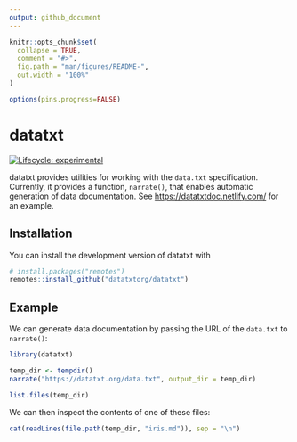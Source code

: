 ```yaml
---
output: github_document
---
```


<!-- README.md is generated from README.Rmd. Please edit that file -->

```r
knitr::opts_chunk$set(
  collapse = TRUE,
  comment = "#>",
  fig.path = "man/figures/README-",
  out.width = "100%"
)

options(pins.progress=FALSE)
```

# datatxt

<!-- badges: start -->
[![Lifecycle: experimental](https://img.shields.io/badge/lifecycle-experimental-orange.svg)](https://www.tidyverse.org/lifecycle/#experimental)
<!-- badges: end -->

datatxt provides utilities for working with the `data.txt` specification.
Currently, it provides a function, `narrate()`, that enables automatic
generation of data documentation. See [https://datatxtdoc.netlify.com/](https://datatxtdoc.netlify.com/) for an example.

## Installation

You can install the development version of datatxt with

``` r
# install.packages("remotes")
remotes::install_github("datatxtorg/datatxt")
```

## Example

We can generate data documentation by passing the URL of the `data.txt` to
`narrate()`:

```r
library(datatxt)

temp_dir <- tempdir()
narrate("https://datatxt.org/data.txt", output_dir = temp_dir)

list.files(temp_dir)
```

We can then inspect the contents of one of these files:

```r
cat(readLines(file.path(temp_dir, "iris.md")), sep = "\n")
```
